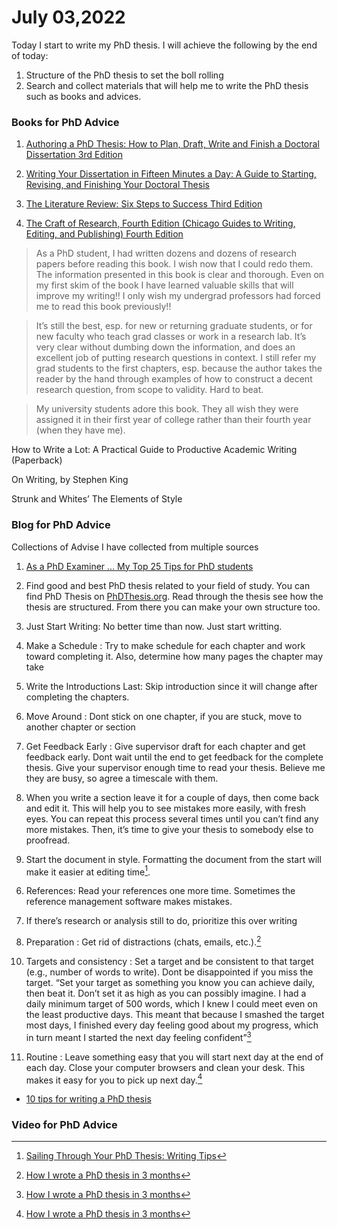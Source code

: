 # July 03,2022 {#sec-programs}

Today I start to write my PhD thesis. I will achieve the following by the end of today:

1. Structure of the PhD thesis to set the boll rolling 
2. Search and collect materials that will help me to write the PhD thesis such as books and advices.

### Books for PhD Advice

1. [Authoring a PhD Thesis: How to Plan, Draft, Write and Finish a Doctoral Dissertation 3rd Edition](https://www.amazon.com/Authoring-PhD-Thesis-Plan-Dissertation/dp/B00I8XZQ2Y)

2. [Writing Your Dissertation in Fifteen Minutes a Day: A Guide to Starting, Revising, and Finishing Your Doctoral Thesis](https://www.amazon.com/Writing-Your-Dissertation-Fifteen-Minutes/dp/080504891X/ref=pd_sbs_sccl_2_1/138-7635952-3143259?pd_rd_w=TGnJf&content-id=amzn1.sym.3676f086-9496-4fd7-8490-77cf7f43f846&pf_rd_p=3676f086-9496-4fd7-8490-77cf7f43f846&pf_rd_r=SEM455ZNGQPJQS95X892&pd_rd_wg=gHgfj&pd_rd_r=8c83f4ee-031e-4032-830f-b90509b68a48&pd_rd_i=080504891X&psc=1#customerReviews)


3. [The Literature Review: Six Steps to Success Third Edition](https://www.amazon.com/Literature-Review-Six-Steps-Success/dp/1506336248/ref=pd_bxgy_sccl_2/138-7635952-3143259?pd_rd_w=7owk2&content-id=amzn1.sym.7757a8b5-874e-4a67-9d85-54ed32f01737&pf_rd_p=7757a8b5-874e-4a67-9d85-54ed32f01737&pf_rd_r=R0S8S9XPG6V6NC94ACR6&pd_rd_wg=V7l4r&pd_rd_r=4c0900b0-2819-4535-9dc4-ad891ebc58ad&pd_rd_i=1506336248&psc=1#customerReviews)


4. [The Craft of Research, Fourth Edition (Chicago Guides to Writing, Editing, and Publishing) Fourth Edition](https://www.amazon.com/Literature-Review-Six-Steps-Success/dp/1506336248/ref=pd_bxgy_sccl_2/138-7635952-3143259?pd_rd_w=7owk2&content-id=amzn1.sym.7757a8b5-874e-4a67-9d85-54ed32f01737&pf_rd_p=7757a8b5-874e-4a67-9d85-54ed32f01737&pf_rd_r=R0S8S9XPG6V6NC94ACR6&pd_rd_wg=V7l4r&pd_rd_r=4c0900b0-2819-4535-9dc4-ad891ebc58ad&pd_rd_i=1506336248&psc=1#customerReviews)

> As a PhD student, I had written dozens and dozens of research papers before reading this book. I wish now that I could redo them. The information presented in this book is clear and thorough. Even on my first skim of the book I have learned valuable skills that will improve my writing!! I only wish my undergrad professors had forced me to read this book previously!!

> It’s still the best, esp. for new or returning graduate students, or for new faculty who teach grad classes or work in a research lab. It’s very clear without dumbing down the information, and does an excellent job of putting research questions in context. I still refer my grad students to the first chapters, esp. because the author takes the reader by the hand through examples of how to construct a decent research question, from scope to validity. Hard to beat.

> My university students adore this book. They all wish they were assigned it in their first year of college rather than their fourth year (when they have me).

How to Write a Lot: A Practical Guide to Productive Academic Writing (Paperback)

On Writing, by Stephen King     


Strunk and Whites’ The Elements of Style


> 


### Blog for PhD Advice
Collections of Advise I have collected from multiple sources

1. [As a PhD Examiner … My Top 25 Tips for PhD students](https://medium.com/asecuritysite-when-bob-met-alice/as-a-phd-examiner-my-top-25-tips-for-phd-students-4ecb76a307e7)
1. Find good and best PhD thesis related to your field of study. You can find PhD Thesis on [PhDThesis.org](https://www.phdthesis.org/). Read through the thesis see how the thesis are structured. From there you can make your own structure too.

1. Just Start Writing: No better time than now. Just start writting.

2. Make a Schedule : Try to make schedule for each chapter and work toward completing it. Also, determine how many pages the chapter may take

2. Write the Introductions Last: Skip introduction since it will change after completing the chapters. 

4. Move Around : Dont stick on one chapter, if you are stuck, move to another chapter or section

5. Get Feedback Early : Give supervisor draft for each chapter and get feedback early. Dont wait until the end to get feedback for the complete thesis. Give your supervisor enough time to read your thesis. Believe me they are busy, so agree a timescale with them.

6. When you write a section leave it for a couple of days, then come back and edit it. This will help you to see mistakes more easily, with fresh eyes. You can repeat this process several times until you can’t find any more mistakes. Then, it’s time to give your thesis to somebody else to proofread.

7. Start the document in style. Formatting the document from the start will make it easier at editing time[^2].

[^2]: [Sailing Through Your PhD Thesis: Writing Tips](https://hellobio.com/blogsailing-through-your-phd-thesis-dissertation-writing-tips.html)


6. References: Read your references one more time. Sometimes the reference management software makes mistakes.


8. If there's research or analysis still to do, prioritize this over writing


9. Preparation : Get rid of distractions (chats, emails, etc.).[^3]

[^3]: [How I wrote a PhD thesis in 3 months](https://phd.academy/blog/how-i-wrote-a-phd-thesis-in-3-months)

10. Targets and consistency : Set a target and be consistent to that target (e.g., number of words to write). Dont be disappointed if you miss the target.  "Set your target as something you know you can achieve daily, then beat it. Don't set it as high as you can possibly imagine. I had a daily minimum target of 500 words, which I knew I could meet even on the least productive days. This meant that because I smashed the target most days, I finished every day feeling good about my progress, which in turn meant I started the next day feeling confident"[^3]

11. Routine : Leave something easy that you will start next day at the end of each day. Close your computer browsers and clean your desk. This makes it easy for you to pick up next day.[^3]



[^3]: [How I wrote a PhD thesis in 3 months](https://phd.academy/blog/how-i-wrote-a-phd-thesis-in-3-months)




- [10 tips for writing a PhD thesis](https://www.timeshighereducation.com/blog/10-tips-writing-phd-thesis)


### Video for PhD Advice

